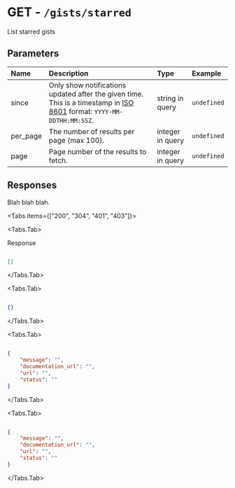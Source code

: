 
# GET - `/gists/starred`

List starred gists

## Parameters

| Name | Description | Type | Example |
| :---- | :---- | :---- | :---- |
| since  | Only show notifications updated after the given time. This is a timestamp in [ISO 8601](https://en.wikipedia.org/wiki/ISO_8601) format: `YYYY-MM-DDTHH:MM:SSZ`. | string in query | `undefined` |
| per_page  | The number of results per page (max 100). | integer in query | `undefined` |
| page  | Page number of the results to fetch. | integer in query | `undefined` |

## Responses

Blah blah blah.

<Tabs items={["200", "304", "401", "403"]}>

<Tabs.Tab>

Response

```json

[]

```

</Tabs.Tab>

<Tabs.Tab>



```json

{}

```

</Tabs.Tab>

<Tabs.Tab>



```json

{
    "message": "",
    "documentation_url": "",
    "url": "",
    "status": ""
}

```

</Tabs.Tab>

<Tabs.Tab>



```json

{
    "message": "",
    "documentation_url": "",
    "url": "",
    "status": ""
}

```

</Tabs.Tab>

</Tabs>
